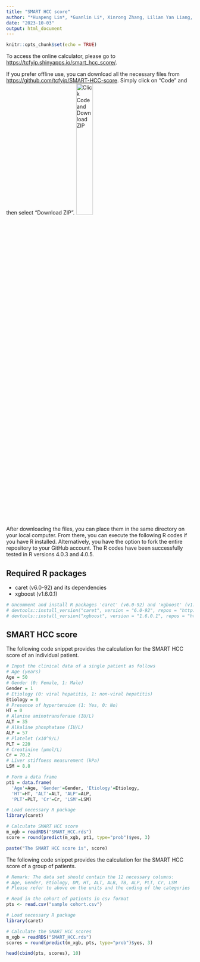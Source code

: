 ```yaml
---
title: "SMART HCC score"
author: "*Huapeng Lin*, *Guanlin Li*, Xinrong Zhang, Lilian Yan Liang, Grace Lai-Hung Wong, Pong-Chi Yuen, Henry Lik-Yuen Chan, Stephen Lam Chan, Vincent Wai-Sun Wong, Victor de Lédinghen, Seung Up Kim, Terry Cheuk-Fung Yip"
date: "2023-10-03"
output: html_document
---
```


```r
knitr::opts_chunk$set(echo = TRUE)
```
To access the online calculator, please go to <https://tcfyip.shinyapps.io/smart_hcc_score/>.

If you prefer offline use, you can download all the necessary files from <https://github.com/tcfyip/SMART-HCC-score>. 
Simply click on "Code" and then select "Download ZIP". ![Click Code and Download ZIP](download.PNG){width="30%"}

After downloading the files, you can place them in the same directory on your local computer. From there, you can execute the following R codes if you have R installed. Alternatively, you have the option to fork the entire repository to your GitHub account. The R codes have been successfully tested in R versions 4.0.3 and 4.0.5.

## Required R packages

-   caret (v6.0-92) and its dependencies
-   xgboost (v1.6.0.1)

```r
# Uncomment and install R packages 'caret' (v6.0-92) and 'xgboost' (v1.6.0.1) for first time usage
# devtools::install_version("caret", version = "6.0-92", repos = "http://cran.us.r-project.org")
# devtools::install_version("xgboost", version = "1.6.0.1", repos = "http://cran.us.r-project.org")
```

## SMART HCC score

The following code snippet provides the calculation for the SMART HCC score of an individual patient.

```r

# Input the clinical data of a single patient as follows
# Age (years)
Age = 50
# Gender (0: Female, 1: Male)
Gender = 1
# Etiology (0: viral hepatitis, 1: non-viral hepatitis)
Etiology = 0
# Presence of hypertension (1: Yes, 0: No)
HT = 0
# Alanine aminotransferase (IU/L)
ALT = 35
# Alkaline phosphatase (IU/L)
ALP = 57
# Platelet (x10^9/L)
PLT = 220
# Creatinine (μmol/L)
Cr = 70.2
# Liver stiffness measurement (kPa)
LSM = 8.8

# Form a data frame
pt1 = data.frame(
  'Age'=Age, 'Gender'=Gender, 'Etiology'=Etiology, 
  'HT'=HT, 'ALT'=ALT, 'ALP'=ALP, 
  'PLT'=PLT, 'Cr'=Cr, 'LSM'=LSM)

# Load necessary R package
library(caret)

# Calculate SMART HCC score
m_xgb = readRDS("SMART_HCC.rds")
score = round(predict(m_xgb, pt1, type="prob")$yes, 3)

paste("The SMART HCC score is", score)
```

The following code snippet provides the calculation for the SMART HCC score of a group of patients.

```r

# Remark: The data set should contain the 12 necessary columns:
# Age, Gender, Etiology, DM, HT, ALT, ALB, TB, ALP, PLT, Cr, LSM
# Please refer to above on the units and the coding of the categories

# Read in the cohort of patients in csv format
pts <- read.csv("sample cohort.csv")

# Load necessary R package
library(caret)

# Calculate the SMART HCC scores
m_xgb = readRDS("SMART_HCC.rds")
scores = round(predict(m_xgb, pts, type="prob")$yes, 3)

head(cbind(pts, scores), 10)
```
